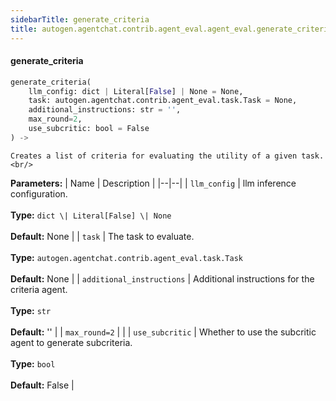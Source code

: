 ```yaml
---
sidebarTitle: generate_criteria
title: autogen.agentchat.contrib.agent_eval.agent_eval.generate_criteria
---
```


<code class="doc-symbol doc-symbol-heading doc-symbol-function"></code>
#### generate_criteria

```python
generate_criteria(
    llm_config: dict | Literal[False] | None = None,
    task: autogen.agentchat.contrib.agent_eval.task.Task = None,
    additional_instructions: str = '',
    max_round=2,
    use_subcritic: bool = False
) -> 
```

    Creates a list of criteria for evaluating the utility of a given task.<br/>

<b>Parameters:</b>
| Name | Description |
|--|--|
| `llm_config` | llm inference configuration.<br/><br/>**Type:** `dict \| Literal[False] \| None`<br/><br/>**Default:** None |
| `task` | The task to evaluate.<br/><br/>**Type:** `autogen.agentchat.contrib.agent_eval.task.Task`<br/><br/>**Default:** None |
| `additional_instructions` | Additional instructions for the criteria agent.<br/><br/>**Type:** `str`<br/><br/>**Default:** '' |
| `max_round=2` |  |
| `use_subcritic` | Whether to use the subcritic agent to generate subcriteria.<br/><br/>**Type:** `bool`<br/><br/>**Default:** False |

<br />